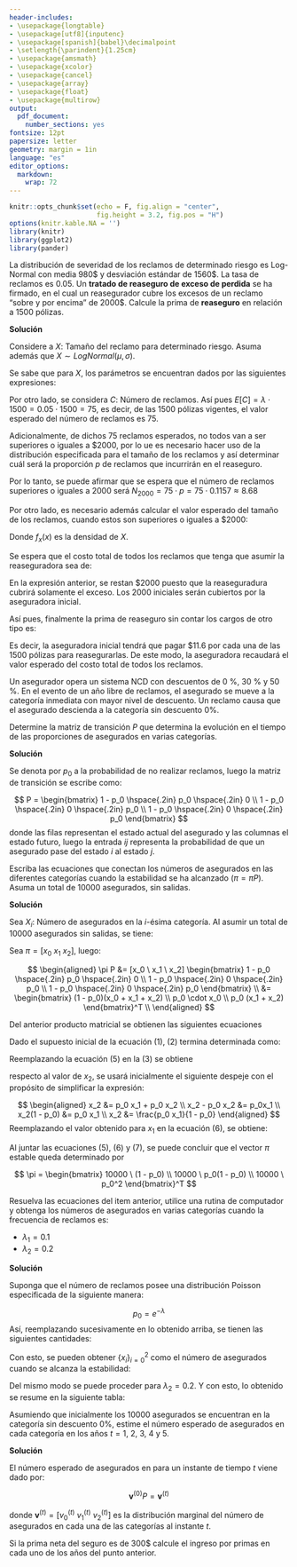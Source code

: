 ```yaml
---
header-includes:
- \usepackage{longtable}
- \usepackage[utf8]{inputenc}
- \usepackage[spanish]{babel}\decimalpoint
- \setlength{\parindent}{1.25cm}
- \usepackage{amsmath}
- \usepackage{xcolor}
- \usepackage{cancel}
- \usepackage{array}
- \usepackage{float}
- \usepackage{multirow}
output:
  pdf_document: 
    number_sections: yes
fontsize: 12pt
papersize: letter
geometry: margin = 1in
language: "es"
editor_options: 
  markdown: 
    wrap: 72
---
```


```r
knitr::opts_chunk$set(echo = F, fig.align = "center",
                      fig.height = 3.2, fig.pos = "H")
options(knitr.kable.NA = '')
library(knitr)
library(ggplot2)
library(pander)
```

```{=tex}
\input{titlepage}
\thispagestyle{empty}
\tableofcontents
\newpage
\thispagestyle{empty}
\listoffigures
\newpage
```

\section{Punto 1}

La distribución de severidad de los reclamos de determinado riesgo es Log-Normal con media 980\$ y desviación estándar de 1560\$. La tasa de reclamos es 0.05. Un **tratado de reaseguro de exceso de perdida** se ha firmado, en el cual un reasegurador cubre los excesos de un reclamo "sobre y por encima" de 2000\$. Calcule la prima de **reaseguro** en relación a 1500 pólizas.

**Solución**

Considere a $X:$ Tamaño del reclamo para determinado riesgo. Asuma además que $X \sim LogNormal(\mu, \sigma)$.

Se sabe que para $X$, los parámetros se encuentran dados por las siguientes expresiones:

\begin{equation*}
\sigma = \sqrt{ln\left(\frac{Var[X]}{E[X]^2}+1\right)}
       = \sqrt{ln\left(\frac{1560^2}{980^2}+1\right)}
       \approx 1.1236
\end{equation*}

\begin{equation*}
\mu = ln(E[X])-\frac{\sigma^2}{2} = ln(980)-\frac{1.1236^2}{2} \approx 6.2563
\end{equation*}

Por otro lado, se considera $C:$ Número de reclamos. Así pues $E[C]= \lambda \cdot 1500 = 0.05 \cdot 1500 = 75$, es decir, de las 1500 pólizas vigentes, el valor esperado del número de reclamos es 75.

Adicionalmente, de dichos 75 reclamos esperados, no todos van a ser superiores o iguales a \$2000, por lo ue es necesario hacer uso de la distribución especificada para el tamaño de los reclamos y así determinar cuál será la proporción $p$ de reclamos que incurrirán en el reaseguro.

\begin{equation*}
p = P(X \geq 2000) \approx 0.1157
\end{equation*}

Por lo tanto, se puede afirmar que se espera que el número de reclamos superiores o iguales a 2000 será $N_{2000} = 75 \cdot p = 75 \cdot 0.1157 \approx 8.68$

Por otro lado, es necesario además calcular el valor esperado del tamaño de los reclamos, cuando estos son superiores o iguales a \$2000:

\begin{equation*}
\begin{split}
E[X|X \geq 2000] &= \frac{1}{P(X \geq 2000)} \cdot \int_{2000}^\infty x \cdot f_x(x) \cdot dx\\
&= \frac{461.44}{0.1157} \approx \$3988.3
\end{split}
\end{equation*}

Donde $f_x(x)$ es la densidad de $X$.

Se espera que el costo total de todos los reclamos que tenga que asumir la reaseguradora sea de:

\begin{equation*}
\begin{split}
T &= (E[X|X \geq 2000]-2000) \cdot N_{2000}\\
  &= 1988.3 \cdot 8.68 \approx \$17258.5
\end{split}
\end{equation*}

En la expresión anterior, se restan \$2000 puesto que la reaseguradura cubrirá solamente el exceso. Los 2000 iniciales serán cubiertos por la aseguradora inicial.

Así pues, finalmente la prima de reaseguro sin contar los cargos de otro tipo es:

\begin{equation*}
P = \frac{T}{\text{Número total de pólizas}} = \frac{17258.5}{1500} = \$11.6
\end{equation*}

Es decir, la aseguradora inicial tendrá que pagar \$11.6 por cada una de las 1500 pólizas para reasegurarlas. De este modo, la aseguradora recaudará el valor esperado del costo total de todos los reclamos.

\section{Punto 2}

Un asegurador opera un sistema NCD con descuentos de 0 \%, 30 \%
y 50 \%. En el evento de un año libre de reclamos, el asegurado se mueve a la
categoría inmediata con mayor nivel de descuento. Un reclamo causa que el
asegurado descienda a la categoría sin descuento 0\%.

\subsection{Literal a}

Determine la matriz de transición $P$ que determina la evolución en el tiempo de las proporciones de asegurados en varias categorías.

**Solución**

Se denota por $p_0$ a la probabilidad de no realizar reclamos, luego la matriz de transición se escribe como:

$$
P = \begin{bmatrix}
  1 - p_0 \hspace{.2in} p_0 \hspace{.2in} 0 \\
  1 - p_0 \hspace{.2in} 0 \hspace{.2in} p_0 \\
  1 - p_0 \hspace{.2in} 0 \hspace{.2in} p_0
\end{bmatrix}
$$
donde las filas representan el estado actual del asegurado y las columnas el estado futuro, luego la entrada $ij$ representa la probabilidad de que un asegurado pase del estado $i$ al estado $j$.

\subsection{Literal b}

Escriba las ecuaciones que conectan los números de asegurados en las diferentes categorías cuando la estabilidad se ha alcanzado $(\pi = \pi P)$. Asuma un total de 10000 asegurados, sin salidas.

**Solución**

Sea $X_i:$ Número de asegurados en la $i$-ésima categoría. \newline
Al asumir un total de 10000 asegurados sin salidas, se tiene:

\begin{equation}
x_0 + x_1 + x_2 = 10000
\end{equation}

Sea $\pi = [x_0 \ x_1 \ x_2]$, luego:

$$
\begin{aligned}
\pi P &= [x_0 \ x_1 \ x_2] \begin{bmatrix}
                              1 - p_0 \hspace{.2in} p_0 \hspace{.2in} 0 \\
                              1 - p_0 \hspace{.2in} 0 \hspace{.2in} p_0 \\
                              1 - p_0 \hspace{.2in} 0 \hspace{.2in} p_0
                          \end{bmatrix} \\
      &= \begin{bmatrix} 
              (1 - p_0)(x_0 + x_1 + x_2) \\
              p_0 \cdot x_0 \\
              p_0 (x_1 + x_2)
          \end{bmatrix}^T \\
\end{aligned}
$$

Del anterior producto matricial se obtienen las siguientes ecuaciones

\begin{equation}
x_0 = (1 - p_0)(x_0 + x_1 + x_2)
\end{equation}

\begin{equation}
x_1 = p_0 \cdot x_0
\end{equation}

\begin{equation}
x_2 = p_0 \ (x_1 + x_2)
\end{equation}

Dado el supuesto inicial de la ecuación (1), (2) termina determinada como:

\begin{equation}
x_0 = 10000 \ (1 - p_0)
\end{equation}

Reemplazando la ecuación (5) en la (3) se obtiene

\begin{equation}
x_1 = p_0 \cdot (10000 \ (1 - p_0)) = 10000 \cdot p_0 \ (1 - p_0)
\end{equation}

respecto al valor de $x_2$, se usará inicialmente el siguiente despeje con el propósito de simplificar la expresión:

$$
\begin{aligned}
x_2 &= p_0 x_1 + p_0 x_2 \\
x_2 - p_0 x_2 &= p_0x_1 \\
x_2(1 - p_0) &= p_0 x_1 \\
x_2 &= \frac{p_0 x_1}{1 - p_0}
\end{aligned}
$$
Reemplazando el valor obtenido para $x_1$ en la ecuación (6), se obtiene:

\begin{equation}
x_2 = \frac{p_0 (10000 \ p_0 \ (1 - p_0))}{1 - p_0} = 10000 \ p_0^2
\end{equation}

Al juntar las ecuaciones (5), (6) y (7), se puede concluir que el vector $\pi$ estable queda determinado por

$$
\pi = \begin{bmatrix} 
              10000 \ (1 - p_0) \\
              10000 \ p_0(1 - p_0) \\
              10000 \ p_0^2
          \end{bmatrix}^T
$$

\subsection{Literal c}

Resuelva las ecuaciones del item anterior, utilice una rutina de computador y obtenga los números de asegurados en varias categorías cuando la frecuencia de reclamos es:

* $\lambda_1 = 0.1$
* $\lambda_2 = 0.2$

**Solución**

Suponga que el número de reclamos posee una distribución Poisson especificada de la siguiente manera:

$$
p_0 = e^{-\lambda}
$$
Así, reemplazando sucesivamente en lo obtenido arriba, se tienen las siguientes cantidades:

\begin{equation*}
\begin{split}
\lambda_1 &= 0.1\\
p_0 &= e^{-\lambda_1} = e^{-0.1} = 0.905
\end{split}
\end{equation*}

Con esto, se pueden obtener $\{x_i\}_{i=0}^2$ como el número de asegurados cuando se alcanza la estabilidad:

\begin{equation*}
\begin{split}
x_0 &= (1-p_0) \cdot 10000 \approx 952\\
x_1 &= 10000 \cdot p_0 \cdot(1 - p_0) \approx 861\\
x_2 &= 10000 \cdot p_0^2 \approx 8187
\end{split}
\end{equation*}

Del mismo modo se puede proceder para $\lambda_2 = 0.2$. Y con esto, lo obtenido se resume en la siguiente tabla:


\begin{table}[H]
\centering
\begin{tabular}{|c|ccc|ccc|}
\hline
           & \multicolumn{3}{c|}{$\lambda = 0.1$}                       & \multicolumn{3}{c|}{$\lambda = 0.2$}                         \\ \hline
Categoría  & \multicolumn{1}{c|}{0}   & \multicolumn{1}{c|}{1}   & 2    & \multicolumn{1}{c|}{0}    & \multicolumn{1}{c|}{1}    & 2    \\ \hline
Asegurados & \multicolumn{1}{c|}{952} & \multicolumn{1}{c|}{861} & 8187 & \multicolumn{1}{c|}{1813} & \multicolumn{1}{c|}{1484} & 6703 \\ \hline
\end{tabular}
\caption{Número de asegurados por categoría}
\end{table}

\subsection{Literal d}

Asumiendo que inicialmente los 10000 asegurados se encuentran en la categoría sin descuento 0\%, estime el número esperado de asegurados en cada categoría en los años $t = 1,\ 2,\ 3,\ 4\ \text{y}\ 5$.

**Solución**

El número esperado de asegurados en para un instante de tiempo $t$ viene dado por:

$$
\textbf{v}^{(0)}P = \textbf{v}^{(t)}
$$

donde $\textbf{v}^{(t)} = \left[v_0^{(t)} \ v_1^{(t)} \ v_2^{(t)}\right]$ es la distribución marginal del número de asegurados en cada una de las categorías al instante $t$.

\begin{table}[H]
\centering
\begin{tabular}{|l|lll|lll|}
\hline
       & \multicolumn{3}{l|}{$\lambda_1 = 0.1$}                                    & \multicolumn{3}{l|}{$\lambda_2 = 0.2$}                                     \\ \hline
Tiempo & \multicolumn{1}{l|}{0}   & \multicolumn{1}{l|}{1}    & 2    & \multicolumn{1}{l|}{0}    & \multicolumn{1}{l|}{1}    & 2    \\ \hline
1      & \multicolumn{1}{l|}{952} & \multicolumn{1}{l|}{9048} & 0    & \multicolumn{1}{l|}{1813} & \multicolumn{1}{l|}{8187} & 0    \\ \hline
2      & \multicolumn{1}{l|}{952} & \multicolumn{1}{l|}{861}  & 8187 & \multicolumn{1}{l|}{1813} & \multicolumn{1}{l|}{1484} & 6703 \\ \hline
3      & \multicolumn{1}{l|}{952} & \multicolumn{1}{l|}{861}  & 8187 & \multicolumn{1}{l|}{1813} & \multicolumn{1}{l|}{1484} & 6703 \\ \hline
4      & \multicolumn{1}{l|}{952} & \multicolumn{1}{l|}{861}  & 8187 & \multicolumn{1}{l|}{1813} & \multicolumn{1}{l|}{1484} & 6703 \\ \hline
5      & \multicolumn{1}{l|}{952} & \multicolumn{1}{l|}{861}  & 8187 & \multicolumn{1}{l|}{1813} & \multicolumn{1}{l|}{1484} & 6703 \\ \hline
\end{tabular}
\caption{Asegurados por categoría en el tiempo $t$}
\label{}
\end{table}

\subsection{Literal e}

Si la prima neta del seguro es de 300\$ calcule el ingreso por primas en
cada uno de los años del punto anterior.



